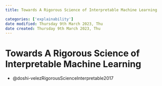 ```yaml
---
title: Towards A Rigorous Science of Interpretable Machine Learning

categories: ['explainability']
date modified: Thursday 9th March 2023, Thu
date created: Thursday 9th March 2023, Thu
---
```


# Towards A Rigorous Science of Interpretable Machine Learning


- @doshi-velezRigorousScienceInterpretable2017



